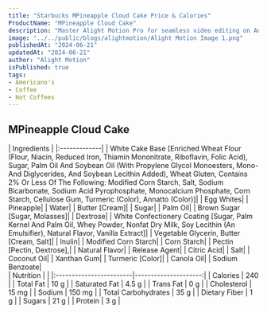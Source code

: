 ```yaml
---
title: "Starbucks MPineapple Cloud Cake Price & Calories"
ProductName: "MPineapple Cloud Cake"
description: "Master Alight Motion Pro for seamless video editing on Android, iOS, and Tablets with our ultimate guide, unlocking advanced features and elevating your skills in 2024!"
image: "../../public/blogs/alightmotion/Alight Motion Image 1.png"
publishedAt: "2024-06-21"
updatedAt: "2024-06-21"
author: "Alight Motion"
isPublished: true
tags:
- Americano's
- Coffee
- Hot Coffees   
---
```


 
## MPineapple Cloud Cake 
  
<div className="tables-container">
  <div className="table-wrapper">
    | Ingredients  |  
    |:-------------|
    | White Cake Base [Enriched Wheat Flour (Flour, Niacin, Reduced Iron, Thiamin Mononitrate, Riboflavin, Folic Acid), Sugar, Palm Oil And Soybean Oil (With Propylene Glycol Monoesters, Mono- And Diglycerides, And Soybean Lecithin Added), Wheat Gluten, Contains 2% Or Less Of The Following: Modified Corn Starch, Salt, Sodium Bicarbonate, Sodium Acid Pyrophosphate, Monocalcium Phosphate, Corn Starch, Cellulose Gum, Turmeric (Color), Annatto (Color)]|
    | Egg Whites|
    | Pineapple|
    | Water|
    | Butter [Cream]|
    | Sugar|
    | Palm Oil|
    | Brown Sugar [Sugar, Molasses]|
    | Dextrose|
    | White Confectionery Coating [Sugar, Palm Kernel And Palm Oil, Whey Powder, Nonfat Dry Milk, Soy Lecithin (An Emulsifier), Natural Flavor, Vanilla Extract]|
    | Vegetable Glycerin, Butter [Cream, Salt]|
    | Inulin|
    | Modified Corn Starch|
    | Corn Starch| 
    | Pectin [Pectin, Dextrose],| 
    | Natural Flavor| 
    | Release Agent| 
    | Citric Acid| 
    | Salt| 
    | Coconut Oil| 
    | Xanthan Gum| 
    | Turmeric [Color]| 
    | Canola Oil| 
    | Sodium Benzoate| 
  </div>
  <div className="table-wrapper">
    | Nutrition               |                      |  
    |:------------------------|---------------------:|
    | Calories                | 240                  |
    | Total Fat               | 10 g                 |
    | Saturated Fat           | 4.5 g                |
    | Trans Fat               | 0 g                  |
    | Cholesterol             | 15 mg                |
    | Sodium                  | 150 mg               |
    | Total Carbohydrates     | 35 g                 |
    | Dietary Fiber           | 1 g                  |
    | Sugars                  | 21 g                 |
    | Protein                 | 3 g                  |
  </div>
</div>
<style jsx>{`
  .tables-container {
    display: flex;
    flex-direction: row;
    gap: 30px;
  }
  .table-wrapper {
    width: 500px; /* Adjust as needed */
  }
  @media (max-width: 768px) {
    .tables-container {
      flex-direction: column;
      gap: 0px; /* Adjust as needed */
    }
    .table-wrapper {
      width: 100%; /* Adjust as needed */
    }
  }
`}</style>
